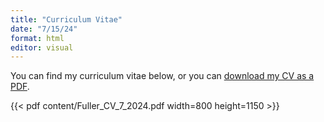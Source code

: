 ```yaml
---
title: "Curriculum Vitae"
date: "7/15/24"
format: html
editor: visual
---
```


You can find my curriculum vitae below, or you can [download my CV as a PDF](content/Fuller_CV_7_2024.pdf).

{{< pdf content/Fuller_CV_7_2024.pdf width=800 height=1150 >}}
